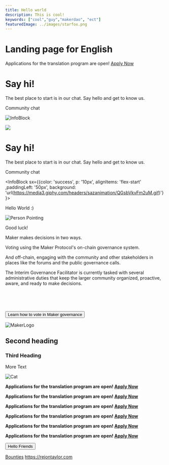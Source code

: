```yaml
---
title: Hello world
description: This is cool!
keywords: ["cool","guy","makerdao", "ect"]
featuredImage: ../images/starfox.png
---
```


# Landing page for English

<StatusBanner sticky>

  Applications for the translation program are open! [Apply Now](/learn)

</StatusBanner>


<InfoBlock>

# Say hi!

The best place to start is in our chat. Say hello and get to know us.

<Link icon="rocketchat" to="https://chat.makerdao.com">Community chat</Link>

![InfoBlock](../images/infoblock_test.png)

</InfoBlock>

<InfoBlock>

<Image src="../images/infoblock_test.png"/>

# Say hi!

The best place to start is in our chat. Say hello and get to know us.

<Link icon="rocketchat">Community chat</Link>


</InfoBlock>


<InfoBlock sx={{color: 'success', p: '10px', alignItems: 'flex-start' ,paddingLeft: '50px', background: 'url(https://media3.giphy.com/headers/sazanimation/QGsbVkvFm2uM.gif)'}}>

Hello World :)

![Person Pointing](../images/infoblock_test.png)

Good luck!

</InfoBlock>




<InfoBlock alt>

Maker makes decisions in two ways. 

Voting using the Maker Protocol's on-chain governance system. 

And off-chain, engaging with the community and other stakeholders in places like the forums and the public governance calls. 

The Interim Governance Facilitator is currently tasked with several administrative duties that keep the larger community organized, 
proactive, aware, and ready to make decisions.

<br/>
<br/>
<br/>

<Button>Learn how to vote in Maker governance</Button>

![MakerLogo](../images/altblock_test.png)

</InfoBlock>

## Second heading

### Third Heading

More Text

![Cat](https://placekitten.com/g/200/300)

<StatusBanner>

**Applications for the translation program are open! [Apply Now](/learn)**

</StatusBanner>

<StatusBanner notice>

**Applications for the translation program are open! [Apply Now](/learn)**

</StatusBanner>

<StatusBanner warning>

**Applications for the translation program are open! [Apply Now](/learn)**

</StatusBanner>

<StatusBanner error>

**Applications for the translation program are open! [Apply Now](/learn)**

</StatusBanner>

<StatusBanner color="blue">

**Applications for the translation program are open! [Apply Now](/learn)**

</StatusBanner>

<StatusBanner color="#523897">

**Applications for the translation program are open! [Apply Now](/learn)**

</StatusBanner>



<Button to="https://rejontaylor.com"  secondary>Hello Friends</Button>

[Bounties](/work_with_us/bounties)
https://rejontaylor.com


